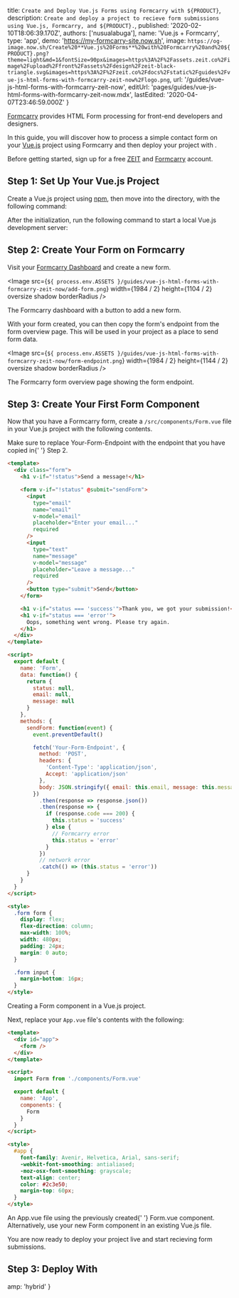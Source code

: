 

  title: `Create and Deploy Vue.js Forms using Formcarry with ${PRODUCT}`,
  description: `Create and deploy a project to recieve form submissions using Vue.js, Formcarry, and ${PRODUCT}.`,
  published: '2020-02-10T18:06:39.170Z',
  authors: ['nusualabuga'],
  name: 'Vue.js + Formcarry',
  type: 'app',
  demo: 'https://my-formcarry-site.now.sh',
  image: `https://og-image.now.sh/Create%20**Vue.js%20Forms**%20with%20Formcarry%20and%20${PRODUCT}.png?theme=light&md=1&fontSize=90px&images=https%3A%2F%2Fassets.zeit.co%2Fimage%2Fupload%2Ffront%2Fassets%2Fdesign%2Fzeit-black-triangle.svg&images=https%3A%2F%2Fzeit.co%2Fdocs%2Fstatic%2Fguides%2Fvue-js-html-forms-with-formcarry-zeit-now%2Flogo.png`,
  url: '/guides/vue-js-html-forms-with-formcarry-zeit-now',
  editUrl: 'pages/guides/vue-js-html-forms-with-formcarry-zeit-now.mdx',
  lastEdited: '2020-04-07T23:46:59.000Z'
}

[Formcarry](https://formcarry.com) provides HTML Form processing for front-end developers and designers.

In this guide, you will discover how to process a simple contact form on your [Vue.js](https://vuejs.org) project using Formcarry and then deploy your project with [<ProductName />](/).

Before getting started, sign up for a free [ZEIT](/signup) and [Formcarry](https://formcarry.com/register) account.

## Step 1: Set Up Your Vue.js Project

Create a Vue.js project using [npm](https://npmjs.org), then move into the directory, with the following command:

<Snippet
  dark
  text="npx @vue/cli create -d my-formcarry-project && cd my-formcarry-project"
/>

After the initialization, run the following command to start a local Vue.js development server:

<Snippet dark text="npm run serve" />

## Step 2: Create Your Form on Formcarry

Visit your [Formcarry Dashboard](https://formcarry.com/login) and create a new form.

<Image
  src={`${
    process.env.ASSETS
  }/guides/vue-js-html-forms-with-formcarry-zeit-now/add-form.png`}
  width={1984 / 2}
  height={1104 / 2}
  oversize
  shadow
  borderRadius
/>
<Caption>The Formcarry dashboard with a button to add a new form.</Caption>

With your form created, you can then copy the form's endpoint from the form overview page. This will be used in your project as a place to send form data.

<Image
  src={`${
    process.env.ASSETS
  }/guides/vue-js-html-forms-with-formcarry-zeit-now/form-endpoint.png`}
  width={1984 / 2}
  height={1144 / 2}
  oversize
  shadow
  borderRadius
/>
<Caption>The Formcarry form overview page showing the form endpoint.</Caption>

## Step 3: Create Your First Form Component

Now that you have a Formcarry form, create a `/src/components/Form.vue` file in your Vue.js project with the following contents.

<Note>
  Make sure to replace <InlineCode>Your-Form-Endpoint</InlineCode> with the
  endpoint that you have copied in{' '}
  <Link href="#step-2:-create-your-form-on-formcarry">Step 2</Link>.
</Note>

```html
<template>
  <div class="form">
    <h1 v-if="!status">Send a message!</h1>

    <form v-if="!status" @submit="sendForm">
      <input
        type="email"
        name="email"
        v-model="email"
        placeholder="Enter your email..."
        required
      />
      <input
        type="text"
        name="message"
        v-model="message"
        placeholder="Leave a message..."
        required
      />
      <button type="submit">Send</button>
    </form>

    <h1 v-if="status === 'success'">Thank you, we got your submission!</h1>
    <h1 v-if="status === 'error'">
      Oops, something went wrong. Please try again.
    </h1>
  </div>
</template>

<script>
  export default {
    name: 'Form',
    data: function() {
      return {
        status: null,
        email: null,
        message: null
      }
    },
    methods: {
      sendForm: function(event) {
        event.preventDefault()

        fetch('Your-Form-Endpoint', {
          method: 'POST',
          headers: {
            'Content-Type': 'application/json',
            Accept: 'application/json'
          },
          body: JSON.stringify({ email: this.email, message: this.message })
        })
          .then(response => response.json())
          .then(response => {
            if (response.code === 200) {
              this.status = 'success'
            } else {
              // Formcarry error
              this.status = 'error'
            }
          })
          // network error
          .catch(() => (this.status = 'error'))
      }
    }
  }
</script>

<style>
  .form form {
    display: flex;
    flex-direction: column;
    max-width: 100%;
    width: 480px;
    padding: 24px;
    margin: 0 auto;
  }

  .form input {
    margin-bottom: 16px;
  }
</style>
```

<Caption>Creating a Form component in a Vue.js project.</Caption>

Next, replace your `App.vue` file's contents with the following:

```html
<template>
  <div id="app">
    <form />
  </div>
</template>

<script>
  import Form from './components/Form.vue'

  export default {
    name: 'App',
    components: {
      Form
    }
  }
</script>

<style>
  #app {
    font-family: Avenir, Helvetica, Arial, sans-serif;
    -webkit-font-smoothing: antialiased;
    -moz-osx-font-smoothing: grayscale;
    text-align: center;
    color: #2c3e50;
    margin-top: 60px;
  }
</style>
```

<Caption>
  An <InlineCode>App.vue</InlineCode> file using the previously created{' '}
  <InlineCode>Form.vue</InlineCode> component.
</Caption>

<Note>
  Alternatively, use your new Form component in an existing Vue.js file.
</Note>

You are now ready to deploy your project live and start recieving form submissions.

## Step 3: Deploy With <ProductName />

<DeploySection meta={meta} />


  amp: 'hybrid'
}

